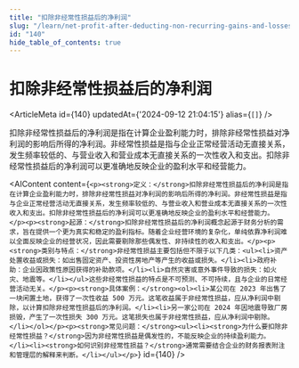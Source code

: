 ```yaml
---
title: "扣除非经常性损益后的净利润"
slug: "/learn/net-profit-after-deducting-non-recurring-gains-and-losses-140"
id: "140"
hide_table_of_contents: true
---
```



# 扣除非经常性损益后的净利润

<ArticleMeta id={140} updatedAt={'2024-09-12 21:04:15'} alias={`[]`} />
<div className='border-solid border-b border-t-0 my-4 border-[var(--ifm-color-gray-300)]' />

扣除非经常性损益后的净利润是指在计算企业盈利能力时，排除非经常性损益对净利润的影响后所得的净利润。非经常性损益是指与企业正常经营活动无直接关系，发生频率较低的、与营业收入和营业成本无直接关系的一次性收入和支出。扣除非经常性损益后的净利润可以更准确地反映企业的盈利水平和经营能力。

<AIContent content={`<p><strong>定义：</strong>扣除非经常性损益后的净利润是指在计算企业盈利能力时，排除非经常性损益对净利润的影响后所得的净利润。非经常性损益是指与企业正常经营活动无直接关系，发生频率较低的、与营业收入和营业成本无直接关系的一次性收入和支出。扣除非经常性损益后的净利润可以更准确地反映企业的盈利水平和经营能力。</p><p><strong>起源：</strong>扣除非经常性损益后的净利润概念起源于财务分析的需求，旨在提供一个更为真实和稳定的盈利指标。随着企业经营环境的复杂化，单纯依靠净利润难以全面反映企业的经营状况，因此需要剔除那些偶发性、非持续性的收入和支出。</p><p><strong>类别与特点：</strong>非经常性损益主要包括但不限于以下几类：<ul><li>资产处置收益或损失：如出售固定资产、投资性房地产等产生的收益或损失。</li><li>政府补助：企业因政策性原因获得的补助款项。</li><li>自然灾害或意外事件导致的损失：如火灾、地震等。</li></ul>这些非经常性损益的特点是不可预测、不可持续，且与企业的日常经营活动无关。</p><p><strong>具体案例：</strong><ol><li>某公司在 2023 年出售了一块闲置土地，获得了一次性收益 500 万元。这笔收益属于非经常性损益，应从净利润中剔除，以计算扣除非经常性损益后的净利润。</li><li>另一家公司在 2024 年因地震导致厂房损毁，产生了一次性损失 300 万元。这笔损失也属于非经常性损益，应从净利润中剔除。</li></ol></p><p><strong>常见问题：</strong><ul><li><strong>为什么要扣除非经常性损益？</strong>因为非经常性损益是偶发性的，不能反映企业的持续盈利能力。</li><li><strong>如何识别非经常性损益？</strong>通常需要结合企业的财务报表附注和管理层的解释来判断。</li></ul></p>`} id={140} />
